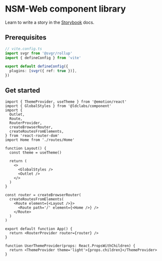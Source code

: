 
<Meta title='Introduction' />

# NSM-Web component library

Learn to write a story in the [Storybook](https://storybook.js.org/docs/react/writing-stories/introduction) docs.

## Prerequisites

```typescript
// vite.config.ts
import svgr from '@svgr/rollup'
import { defineConfig } from 'vite'

export default defineConfig({
  plugins: [svgr({ ref: true })],
})
```

## Get started

```tsx
import { ThemeProvider, useTheme } from '@emotion/react'
import { GlobalStyles } from '@ldclabs/component'
import {
  Outlet,
  Route,
  RouterProvider,
  createBrowserRouter,
  createRoutesFromElements,
} from 'react-router-dom'
import Home from './routes/Home'

function Layout() {
  const theme = useTheme()

  return (
    <>
      <GlobalStyles />
      <Outlet />
    </>
  )
}

const router = createBrowserRouter(
  createRoutesFromElements(
    <Route element={<Layout />}>
      <Route path='/' element={<Home />} />
    </Route>
  )
)

export default function App() {
  return <RouterProvider router={router} />
}

function UserThemeProvider(props: React.PropsWithChildren) {
  return <ThemeProvider theme='light'>{props.children}</ThemeProvider>
}
```
